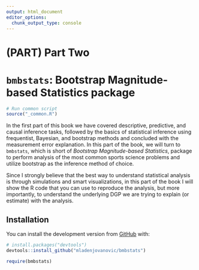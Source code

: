 ```yaml
---
output: html_document
editor_options: 
  chunk_output_type: console
---
```

# (PART) Part Two {-}

# `bmbstats`: Bootstrap Magnitude-based Statistics package

```r
# Run common script
source("_common.R")
```

In the first part of this book we have covered descriptive, predictive, and causal inference tasks, followed by the basics of statistical inference using frequentist, Bayesian, and bootstrap methods and concluded with the measurement error explanation. In this part of the book, we will turn to `bmbstats`, which is short of *Bootstrap Magnitude-based Statistics*, package to perform analysis of the most common sports science problems and utilize bootstrap as the inference method of choice.

Since I strongly believe that the best way to understand statistical analysis is through simulations and smart visualizations, in this part of the book I will show the R code that you can use to reproduce the analysis, but more importantly, to understand the underlying DGP we are trying to explain (or estimate) with the analysis. 

## Installation

You can install the development version from [GitHub](https://github.com/mladenjovanovic/bmbstats) with:

``` r
# install.packages("devtools")
devtools::install_github("mladenjovanovic/bmbstats")

require(bmbstats)
```




